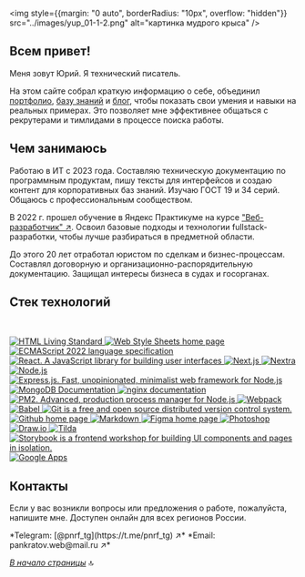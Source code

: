
<a name="top-of-page"></a>

<img style={{margin: "0 auto", borderRadius: "10px", overflow: "hidden"}} src="../images/yup_01-1-2.png" alt="картинка мудрого крыса" />

## Всем привет!

Меня зовут Юрий. Я технический писатель.

На этом сайте собрал краткую информацию о себе, объединил [портфолио](./portfolio/), [базу знаний](./knowledge-base/intro.mdx) и [блог](./blog/publications.mdx), чтобы показать свои умения и навыки на реальных примерах. Это позволяет мне эффективнее общаться с рекрутерами и тимлидами в процессе поиска работы.

## Чем занимаюсь

Работаю в ИТ с 2023 года. Составляю техническую документацию по программным продуктам, пишу тексты для интерфейсов и создаю контент для корпоративных баз знаний. Изучаю ГОСТ 19 и 34 серий. Общаюсь с профессиональным сообществом.

В 2022 г. прошел обучение в Яндекс Практикуме на курсе ["Веб-разработчик" ↗](https://practicum.yandex.ru/web/). Освоил базовые подходы и технологии fullstack-разработки, чтобы лучше разбираться в предметной области.

До этого 20 лет отработал юристом по сделкам и бизнес-процессам. Составлял договорную и организационно-распорядительную документацию. Защищал интересы бизнеса в судах и госорганах.

## Cтек технологий 

<br />
<p style={{display: 'flex', flexWrap: 'wrap', gap: '10px', margin: '20px 0'}}>
  <a href="https://html.spec.whatwg.org/multipage/" >
    <img src="https://img.shields.io/badge/HTML-informational?style=flat&logo=html5&logoColor=white&labelColor=E34F26&color=4E4E4E" alt="HTML Living Standard" />
  </a>
  <a href="https://www.w3.org/Style/CSS/Overview.ru.html" >
    <img src="https://img.shields.io/badge/CSS-informational?style=flat&logo=css3&logoColor=white&labelColor=1572B6&color=4E4E4E" alt="Web Style Sheets home page" />
  </a>
  <a href="https://www.ecma-international.org/publications-and-standards/standards/ecma-262/" >
    <img src="https://img.shields.io/badge/JavaScript-informational?style=flat&logo=JavaScript&logoColor=white&labelColor=F7DF1E&color=4E4E4E" alt="ECMAScript 2022 language specification" />
  </a>
  <a href="https://ru.react.js.org/docs/getting-started.html" >
    <img src="https://img.shields.io/badge/React-informational?style=flat&logo=React&logoColor=white&labelColor=61dafb&color=4e4e4e" alt="React. A JavaScript library for building user interfaces" />
  </a>
	<a href="https://nextjs.org/" >
    <img src="https://img.shields.io/badge/Next.js-informational?style=flat&logo=nextdotjs&logoColor=white&labelColor=000&color=4e4e4e" alt="Next.js" />
  </a>
		<a href="https://nextra.site" >
    <img src="https://img.shields.io/badge/Nextra-informational?style=flat&logo=nextra&logoColor=white&labelColor=000&color=4e4e4e" alt="Nextra" />
  </a>
  <a href="https://nodejs.org/ru/" >
    <img src="https://img.shields.io/badge/Node.js-informational?style=flat&logo=Node.js&logoColor=white&labelColor=6DA55F&color=4E4E4E" alt="Node.js" />
  </a>
  <a href="https://expressjs.com/ru/" >
    <img src="https://img.shields.io/badge/Express.js-informational?style=flat&logo=Express&logoColor=white&labelColor=404D59&color=4E4E4E" alt="Express.js. Fast, unopinionated, minimalist web framework for Node.js" />
  </a>
  <a href="https://www.mongodb.com/docs/" >
    <img src="https://img.shields.io/badge/MongoDB-informational?style=flat&logo=MongoDB&logoColor=white&labelColor=4EA94B&color=4E4E4E" alt="MongoDB Documentation" />
  </a>
  <a href="https://nginx.org/ru/docs/" >
    <img src="https://img.shields.io/badge/nginx-informational?style=flat&logo=nginx&logoColor=white&labelColor=009639&color=4E4E4E" alt="nginx documentation" />
  </a>
  <a href="https://pm2.keymetrics.io" >
    <img src="https://img.shields.io/badge/pm2-informational?style=flat&logo=pm2&logoColor=white&labelColor=2B037A&color=4E4E4E" alt="PM2. Advanced, production process manager for Node.js" />
  </a>
  <a href="https://webpack.js.org" >
    <img src="https://img.shields.io/badge/Webpack-informational?style=flat&logo=webpack&logoColor=white&labelColor=8DD6F9&color=4E4E4E" alt="Webpack" />
  </a>
  <a href="https://babeljs.io" >
    <img src="https://img.shields.io/badge/Babel-informational?style=flat&logo=babel&logoColor=white&labelColor=F9DC3E&color=4E4E4E" alt="Babel" />
  </a>
  <a href="https://git-scm.com/doc" >
    <img src="https://img.shields.io/badge/Git-informational?style=flat&logo=git&logoColor=white&labelColor=F05032&color=4E4E4E" alt="Git is a free and open source distributed version control system." />
  </a>
  <a href="https://github.com" >
    <img src="https://img.shields.io/badge/GitHub-informational?style=flat&logo=GitHub&logoColor=white&labelColor=181717&color=4E4E4E" alt="Github home page" />
  </a>
	<a href="https://www.markdownguide.org" >
    <img src="https://img.shields.io/badge/Markdown-informational?style=flat&logo=MarkDown&logoColor=white&labelColor=000000&color=4E4E4E" alt="Markdown" />
  </a>
  <a href="https://www.figma.com" >
    <img src="https://img.shields.io/badge/Figma-informational?style=flat&logo=figma&logoColor=white&labelColor=F24E1E&color=4E4E4E" alt="Figma home page" />
  </a>
  <a href="https://www.adobe.com/products/photoshop.html" >
    <img src="https://img.shields.io/badge/Photoshop-informational?style=flat&logo=adobephotoshop&logoColor=white&labelColor=31A8FF&color=4E4E4E" alt="Photoshop" />
  </a>
	<a href="https://www.drawio.com" >
    <img src="https://img.shields.io/badge/Draw.io-informational?style=flat&logo=diagramsdotnet&logoColor=white&labelColor=F08705&color=4e4e4e" alt="Draw.io" />
  </a>
	<a href="https://tilda.cc/ru/" >
    <img src="https://img.shields.io/badge/Tilda-informational?style=flat&logo=tildapublishing&logoColor=white&labelColor=FFA282&color=4e4e4e" alt="Tilda" />
  </a>
	  <a href="https://storybook.js.org" >
    <img src="https://img.shields.io/badge/Storybook-informational?style=flat&logo=Storybook&logoColor=white&labelColor=FF4785&color=4E4E4E" alt="Storybook is a frontend workshop for building UI components and pages in isolation." />
  </a>
	<a href="https://workspace.google.com/intl/ru/" >
    <img src="https://img.shields.io/badge/GoogleApps-informational?style=flat&logo=google&logoColor=white&labelColor=4285F4&color=4e4e4e" alt="Google Apps" />
  </a>
</p>

## Контакты

Если у вас возникли вопросы или предложения о работе, пожалуйста, напишите мне. Доступен онлайн для всех регионов России.

<Callout type="info">
*Telegram: [@pnrf_tg](https://t.me/pnrf_tg) ↗*  
*Email: pankratov.web@mail.ru ↗*
</Callout>

<br />

*[В начало страницы](#top-of-page)* 🔝